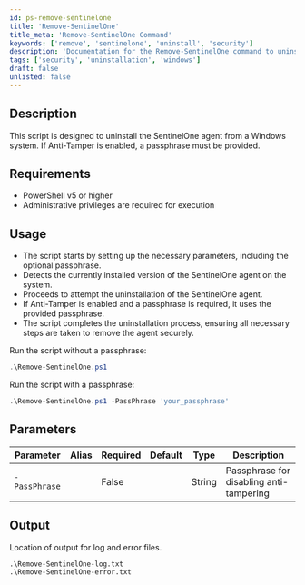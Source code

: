 ```yaml
---
id: ps-remove-sentinelone
title: 'Remove-SentinelOne'
title_meta: 'Remove-SentinelOne Command'
keywords: ['remove', 'sentinelone', 'uninstall', 'security']
description: 'Documentation for the Remove-SentinelOne command to uninstall the SentinelOne agent from a Windows system.'
tags: ['security', 'uninstallation', 'windows']
draft: false
unlisted: false
---
```


## Description
This script is designed to uninstall the SentinelOne agent from a Windows system. If Anti-Tamper is enabled, a passphrase must be provided.

## Requirements
- PowerShell v5 or higher
- Administrative privileges are required for execution

## Usage
- The script starts by setting up the necessary parameters, including the optional passphrase.
- Detects the currently installed version of the SentinelOne agent on the system.
- Proceeds to attempt the uninstallation of the SentinelOne agent. 
- If Anti-Tamper is enabled and a passphrase is required, it uses the provided passphrase.
- The script completes the uninstallation process, ensuring all necessary steps are taken to remove the agent securely.


Run the script without a passphrase:

```powershell
.\Remove-SentinelOne.ps1
```

Run the script with a passphrase:

```powershell
.\Remove-SentinelOne.ps1 -PassPhrase 'your_passphrase'
```

## Parameters
| Parameter         | Alias | Required  | Default   | Type      | Description                                   |
| ----------------- | ----- | --------- | --------- | --------- | --------------------------------------------- |
| `-PassPhrase`     |       | False     |           | String    | Passphrase for disabling anti-tampering       |

## Output
Location of output for log and error files.

    .\Remove-SentinelOne-log.txt
    .\Remove-SentinelOne-error.txt









